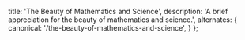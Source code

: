 
  title: 'The Beauty of Mathematics and Science',
  description: 'A brief appreciation for the beauty of mathematics and science.',
  alternates: {
    canonical: '/the-beauty-of-mathematics-and-science',
  }
};

<Title className="mb-7" title={"The Beauty of Mathematics and Science"} date={new Date(2025, 2, 10)} />

<div className="space-y-7 mb-7">

Maths is _beautiful_—Science is _elegant_.

How are mathematics and science are so intertwined? A perfect balance between prediction, proof, experimentation and observation.

One of the most fundamental fields of study is mathematics. Often times, I find that mathematical beauty comes from its intuitive way of demonstrating connections between disparate subjects—a unified language to describe the whole _universe_.

I would not say that I have a physical response—but when I find something clever and something interesting, I can not help but be inspired by intellectual curiosity in a way that most other fields do not. A mathematical connection is beautiful when I think about it—and it's related ideas and concepts, for days thereafter.

On the other hand, science represents an endless hunger for an understanding of the rules which define our existence. I love science for a multitude of reasons, but the one that stands out is the _unselfconscious humility_ inherent in its methodology.

It recognises the intrinsic fallibility of humans, which is precisely why it has an error correction machinery at its very core—a perfect blend of boundless imagination and rigourous discipline which sets it apart.

</div>
<Kinematics />
